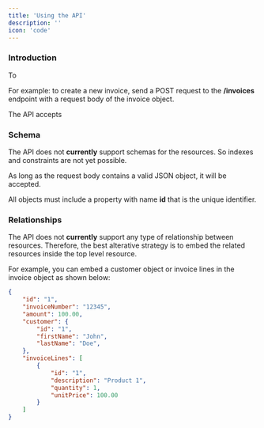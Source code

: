 ```yaml
---
title: 'Using the API'
description: ''
icon: 'code'
---
```


### Introduction

To 

For example: to create a new invoice, send a POST request to the **/invoices** endpoint with a request body of the invoice object. 

<Note>The API accepts </Note>


### Schema
The API does not **currently** support schemas for the resources. So indexes and constraints are not yet possible. 

As long as the request body contains a valid JSON object, it will be accepted.

<Note>All objects must include a property with name **id** that is the unique identifier.</Note>


### Relationships
The API does not **currently** support any type of relationship between resources. Therefore, the best alterative strategy is to embed the related resources inside the top level resource. 

For example, you can embed a customer object or invoice lines in the invoice object as shown below:

```json
{
    "id": "1",
    "invoiceNumber": "12345",
    "amount": 100.00,
    "customer": {
        "id": "1",
        "firstName": "John",
        "lastName": "Doe",
    },
    "invoiceLines": [
        {
            "id": "1",
            "description": "Product 1",
            "quantity": 1,
            "unitPrice": 100.00
        }
    ]
}
```